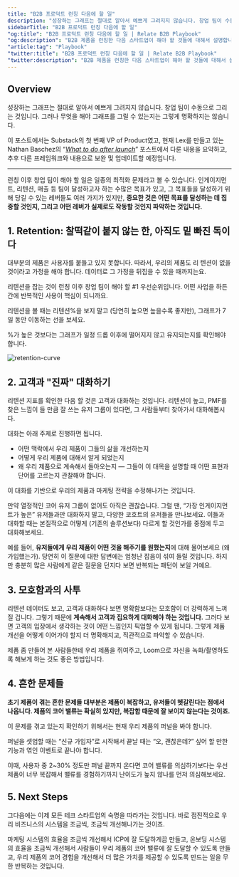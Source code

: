 ```yaml
---
title: "B2B 프로덕트 런칭 다음에 할 일"
description: "성장하는 그래프는 절대로 알아서 예쁘게 그려지지 않습니다. 창업 팀이 수동으로 그리는 것입니다. 그러나 무엇을 해야 그래프를 그릴 수 있는지는 그렇게 명확하지는 않습니다."
sidebarTitle: "B2B 프로덕트 런칭 다음에 할 일"
"og:title": "B2B 프로덕트 런칭 다음에 할 일 | Relate B2B Playbook"
"og:description": "B2B 제품을 런칭한 다음 스타트업이 해야 할 것들에 대해서 설명합니다."
"article:tag": "Playbook"
"twitter:title": "B2B 프로덕트 런칭 다음에 할 일 | Relate B2B Playbook"
"twitter:description": "B2B 제품을 런칭한 다음 스타트업이 해야 할 것들에 대해서 설명합니다."
---
```


## Overview
성장하는 그래프는 절대로 알아서 예쁘게 그려지지 않습니다. 창업 팀이 수동으로 그리는 것입니다. 그러나 무엇을 해야 그래프를 그릴 수 있는지는 그렇게 명확하지는 않습니다.

이 포스트에서는 Substack의 첫 번째 VP of Product였고, 현재 Lex를 만들고 있는 Nathan Baschez의 “*[What to do after launch](https://every.to/divinations/what-to-do-after-you-launch)*” 포스트에서 다룬 내용을 요약하고, 추후 다른 프레임워크와 내용으로 보완 및 업데이트할 예정입니다.

---

런칭 이후 창업 팀이 해야 할 일은 일종의 최적화 문제라고 볼 수 있습니다. 인게이지먼트, 리텐션, 매출 등 팀이 달성하고자 하는 수많은 목표가 있고, 그 목표들을 달성하기 위해 당길 수 있는 레버들도 여러 가지가 있지만, **중요한 것은 어떤 목표를 달성하는 데 집중할 것인지, 그리고 어떤 레버가 실제로도 작동할 것인지 파악하는 것입니다.**

## 1. Retention: 찰떡같이 붙지 않는 한, 아직도 밑 빠진 독이다
대부분의 제품은 사용자를 붙들고 있지 못합니다. 따라서, 우리의 제품도 리 텐션이 없을 것이라고 가정을 해야 합니다. 데이터로 그 가정을 뒤집을 수 있을 때까지는요.

리텐션을 잡는 것이 런칭 이후 창업 팀이 해야 할 #1 우선순위입니다. 어떤 사업을 하든 간에 반복적인 사용이 핵심이 되니까요.

리텐션을 볼 때는 리텐션%을 보지 말고 (당연히 높으면 높을수록 좋지만), 그래프가 7일 동안 이동하는 선을 보세요.

%가 높은 것보다는 그래프가 일정 드롭 이후에 떨어지지 않고 유지되는지를 확인해야 합니다.

![retention-curve](/docs/images/playbook/retention-curve.png)

## 2. 고객과 "진짜" 대화하기
리텐션 지표를 확인한 다음 할 것은 고객과 대화하는 것입니다. 리텐션이 높고, PMF를 찾은 느낌이 들 만큼 잘 쓰는 유저 그룹이 있다면, 그 사람들부터 찾아가서 대화해봅시다.

대화는 아래 주제로 진행하면 됩니다.
* 어떤 맥락에서 우리 제품이 그들의 삶을 개선하는지
* 어떻게 우리 제품에 대해서 알게 되었는지
* 왜 우리 제품으로 계속해서 돌아오는지 — 그들이 이 대목을 설명할 때 어떤 표현과 단어를 고르는지 관찰해야 합니다.

이 대화를 기반으로 우리의 제품과 마케팅 전략을 수정해나가는 것입니다.

만약 열정적인 코어 유저 그룹이 없어도 아직은 괜찮습니다. 그럴 땐, “가장 인게이지먼트가 높은” 유저들과만 대화하지 말고, 다양한 코호트의 유저들을 만나보세요. 이들과 대화할 때는 본질적으로 어떻게 (기존의 솔루션보다) 다르게 할 것인가를 중점에 두고 대화해보세요.

예를 들어, **유저들에게 우리 제품이 어떤 것을 해주기를 원했는지**에 대해 물어보세요 (왜 가입했는가). 당연히 이 질문에 대한 답변에는 엄청난 잡음이 섞여 들릴 것입니다. 하지만 충분히 많은 사람에게 같은 질문을 던지다 보면 반복되는 패턴이 보일 거예요.

## 3. 모호함과의 사투

리텐션 데이터도 보고, 고객과 대화하다 보면 명확함보다는 모호함이 더 강력하게 느껴질 겁니다. 그렇기 때문에 **계속해서 고객과 집요하게 대화해야 하는 것입니다.** 그러다 보면 고객의 입장에서 생각하는 것이 어떤 느낌인지 픽업할 수 있게 됩니다. 그렇게 제품 개선을 어떻게 이어가야 할지 더 명확해지고, 직관적으로 파악할 수 있습니다.

제품 좀 만들어 본 사람들한테 우리 제품을 쥐여주고, Loom으로 자신을 녹화/촬영하도록 해보게 하는 것도 좋은 방법입니다.

## 4. 흔한 문제들

**초기 제품이 겪는 흔한 문제들 대부분은 제품이 복잡하고, 유저들이 헷갈린다는 점에서 나옵니다. 제품의 코어 밸류는 확실히 있지만, 복잡함 때문에 잘 보이지 않는다는 것이죠.**

이 문제를 겪고 있는지 확인하기 위해서는 현재 우리 제품의 퍼널을 봐야 합니다.

퍼널을 셋업할 때는 “신규 가입자”로 시작해서 끝날 때는 “오, 괜찮은데?” 싶어 할 만한 기능과 엮인 이벤트로 끝나야 합니다.

이때, 사용자 중 2~30% 정도만 퍼널 끝까지 온다면 코어 밸류를 의심하기보다는 우선 제품이 너무 복잡해서 밸류를 경험하기까지 난이도가 높지 않나를 먼저 의심해보세요.

## 5. Next Steps

그다음에는 이제 모든 테크 스타트업의 숙명을 따라가는 것입니다. 바로 점진적으로 우리 비즈니스의 시스템을 조금씩, 조금씩 개선해나가는 것이죠.

마케팅 시스템의 효율을 조금씩 개선해서 ICP에 잘 도달하게끔 만들고, 온보딩 시스템의 효율을 조금씩 개선해서 사람들이 우리 제품의 코어 밸류에 잘 도달할 수 있도록 만들고, 우리 제품의 코어 경험을 개선해서 더 많은 가치를 제공할 수 있도록 만드는 일을 무한 반복하는 것입니다.
